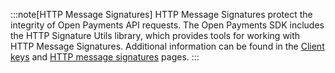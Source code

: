 
:::note[HTTP Message Signatures]
HTTP Message Signatures protect the integrity of Open Payments API requests. The Open Payments SDK includes the <LinkOut href='https://github.com/interledger/open-payments/tree/main/packages/http-signature-utils'>HTTP Signature Utils library</LinkOut>, which provides tools for working with HTTP Message Signatures. Additional information can be found in the [Client keys](/introduction/client-keys) and [HTTP message signatures](/introduction/http-signatures) pages.
:::
